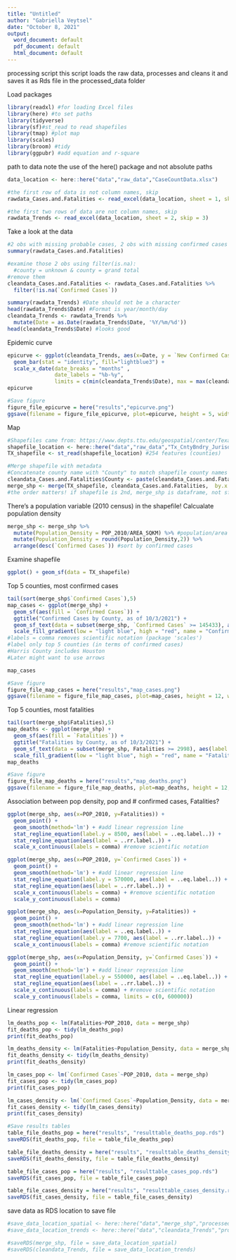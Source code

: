 ---
title: "Untitled"
author: "Gabriella Veytsel"
date: "October 8, 2021"
output:
  word_document: default
  pdf_document: default
  html_document: default
---

processing script
this script loads the raw data, processes and cleans it 
and saves it as Rds file in the processed_data folder

Load packages
```{r}
library(readxl) #for loading Excel files
library(here) #to set paths
library(tidyverse)
library(sf)#st_read to read shapefiles
library(tmap) #plot map
library(scales)
library(broom) #tidy
library(ggpubr) #add equation and r-square 
```

path to data
note the use of the here() package and not absolute paths
```{r}
data_location <- here::here("data","raw_data","CaseCountData.xlsx")

#the first row of data is not column names, skip
rawdata_Cases.and.Fatalities <- read_excel(data_location, sheet = 1, skip = 1) #skip first 2 rows

#the first two rows of data are not column names, skip
rawdata_Trends <- read_excel(data_location, sheet = 2, skip = 3)
```

Take a look at the data
```{r}
#2 obs with missing probable cases, 2 obs with missing confirmed cases
summary(rawdata_Cases.and.Fatalities) 

#examine those 2 obs using filter(is.na): 
  #county = unknown & county = grand total
#remove them
cleandata_Cases.and.Fatalities <- rawdata_Cases.and.Fatalities %>% 
  filter(!is.na(`Confirmed Cases`)) 

summary(rawdata_Trends) #Date should not be a character
head(rawdata_Trends$Date) #Format is year/month/day
cleandata_Trends <- rawdata_Trends %>%
  mutate(Date = as.Date(rawdata_Trends$Date, '%Y/%m/%d'))
head(cleandata_Trends$Date) #looks good
```

Epidemic curve
```{r}
epicurve <- ggplot(cleandata_Trends, aes(x=Date, y = `New Confirmed Cases`)) +
  geom_bar(stat = "identity", fill="lightblue3") +
  scale_x_date(date_breaks = "months" , 
               date_labels = "%b-%y", 
               limits = c(min(cleandata_Trends$Date), max = max(cleandata_Trends$Date)))
epicurve

#Save figure
figure_file_epicurve = here("results","epicurve.png")
ggsave(filename = figure_file_epicurve, plot=epicurve, height = 5, width = 8) 
```

Map
```{r}
#Shapefiles came from: https://www.depts.ttu.edu/geospatial/center/TexasGISData.html
shapefile_location <- here::here("data","raw_data","Tx_CntyBndry_Jurisdictional_TIGER", "Tx_CntyBndry_Jurisdictional_TIGER.shp")
TX_shapefile <- st_read(shapefile_location) #254 features (counties)

#Merge shapefile with metadata
#Concatenate county name with "County" to match shapefile county names
cleandata_Cases.and.Fatalities$County <- paste(cleandata_Cases.and.Fatalities$County, "County", sep = " ")
merge_shp <- merge(TX_shapefile, cleandata_Cases.and.Fatalities,  by.x = "NAME", by.y = "County") 
#the order matters! if shapefile is 2nd, merge_shp is dataframe, not sf
```

There's a population variable (2010 census) in the shapefile! Calcualate population density
```{r}
merge_shp <- merge_shp %>%
  mutate(Population_Density = POP_2010/AREA_SQKM) %>% #population/area (km^2)
  mutate(Population_Density = round(Population_Density,2)) %>%
  arrange(desc(`Confirmed Cases`)) #sort by confirmed cases
```

Examine shapefile
```{r}
ggplot() + geom_sf(data = TX_shapefile)
```

Top 5 counties, most confirmed cases
```{r}
tail(sort(merge_shp$`Confirmed Cases`),5) 
map_cases <- ggplot(merge_shp) +
  geom_sf(aes(fill = `Confirmed Cases`)) +
  ggtitle("Confirmed Cases by County, as of 10/3/2021") +
  geom_sf_text(data = subset(merge_shp, `Confirmed Cases` >= 145433), aes(label = COUNTY), size = 2.5) +
  scale_fill_gradient(low = "light blue", high = "red", name = "Confirmed Cases", labels = comma) 
#labels = comma removes scientific notation (package 'scales')
#label only top 5 counties (in terms of confirmed cases)
#Harris County includes Houston
#Later might want to use arrows

map_cases

#Save figure
figure_file_map_cases = here("results","map_cases.png")
ggsave(filename = figure_file_map_cases, plot=map_cases, height = 12, width = 13) 
```

Top 5 counties, most fatalities
```{r}
tail(sort(merge_shp$Fatalities),5) 
map_deaths <- ggplot(merge_shp) +
  geom_sf(aes(fill = `Fatalities`)) +
  ggtitle("Fatalities by County, as of 10/3/2021") +
  geom_sf_text(data = subset(merge_shp, Fatalities >= 2998), aes(label = COUNTY), size = 2.5) +
  scale_fill_gradient(low = "light blue", high = "red", name = "Fatalities", labels = comma) 
map_deaths

#Save figure
figure_file_map_deaths = here("results","map_deaths.png")
ggsave(filename = figure_file_map_deaths, plot=map_deaths, height = 12, width = 13) 
```

Association between pop density, pop and # confirmed cases, Fatalities? 
```{r}
ggplot(merge_shp, aes(x=POP_2010, y=Fatalities)) +
  geom_point() +
  geom_smooth(method='lm') + #add linear regression line 
  stat_regline_equation(label.y = 8500, aes(label = ..eq.label..)) +
  stat_regline_equation(aes(label = ..rr.label..)) +
  scale_x_continuous(labels = comma) #remove scientific notation

ggplot(merge_shp, aes(x=POP_2010, y=`Confirmed Cases`)) +
  geom_point() +
  geom_smooth(method='lm') + #add linear regression line 
  stat_regline_equation(label.y = 570000, aes(label = ..eq.label..)) +
  stat_regline_equation(aes(label = ..rr.label..)) +
  scale_x_continuous(labels = comma) + #remove scientific notation
  scale_y_continuous(labels = comma) 

ggplot(merge_shp, aes(x=Population_Density, y=Fatalities)) +
  geom_point() +
  geom_smooth(method='lm') + #add linear regression line 
  stat_regline_equation(aes(label = ..eq.label..)) +
  stat_regline_equation(label.y = 7700, aes(label = ..rr.label..)) +
  scale_x_continuous(labels = comma) #remove scientific notation

ggplot(merge_shp, aes(x=Population_Density, y=`Confirmed Cases`)) +
  geom_point() +
  geom_smooth(method='lm') + #add linear regression line 
  stat_regline_equation(label.y = 550000, aes(label = ..eq.label..)) +
  stat_regline_equation(aes(label = ..rr.label..)) +
  scale_x_continuous(labels = comma) + #remove scientific notation
  scale_y_continuous(labels = comma, limits = c(0, 600000)) 
```

Linear regression
```{r}
lm_deaths_pop <- lm(Fatalities~POP_2010, data = merge_shp)
fit_deaths_pop <- tidy(lm_deaths_pop)
print(fit_deaths_pop)

lm_deaths_density <- lm(Fatalities~Population_Density, data = merge_shp)
fit_deaths_density <- tidy(lm_deaths_density)
print(fit_deaths_density)

lm_cases_pop <- lm(`Confirmed Cases`~POP_2010, data = merge_shp)
fit_cases_pop <- tidy(lm_cases_pop)
print(fit_cases_pop)

lm_cases_density <- lm(`Confirmed Cases`~Population_Density, data = merge_shp)
fit_cases_density <- tidy(lm_cases_density)
print(fit_cases_density)

#Save results tables
table_file_deaths_pop = here("results", "resulttable_deaths_pop.rds")
saveRDS(fit_deaths_pop, file = table_file_deaths_pop)

table_file_deaths_density = here("results", "resulttable_deaths_density.rds")
saveRDS(fit_deaths_density, file = table_file_deaths_density)

table_file_cases_pop = here("results", "resulttable_cases_pop.rds")
saveRDS(fit_cases_pop, file = table_file_cases_pop)

table_file_cases_density = here("results", "resulttable_cases_density.rds")
saveRDS(fit_cases_density, file = table_file_cases_density)
```

save data as RDS
location to save file
```{r}
#save_data_location_spatial <- here::here("data","merge_shp","processeddata_spatial.rds")
#save_data_location_trends <- here::here("data","cleandata_Trends","processeddata_trends.rds")

#saveRDS(merge_shp, file = save_data_location_spatial)
#saveRDS(cleandata_Trends, file = save_data_location_trends)
```




